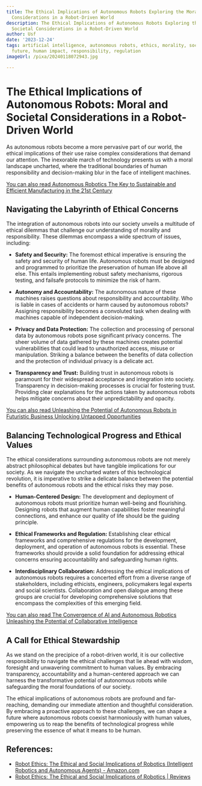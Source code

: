```yaml
---
title: The Ethical Implications of Autonomous Robots Exploring the Moral and Societal
  Considerations in a Robot-Driven World
description: The Ethical Implications of Autonomous Robots Exploring the Moral and
  Societal Considerations in a Robot-Driven World
author: Usf
date: '2023-12-24'
tags: artificial intelligence, autonomous robots, ethics, morality, society, technology,
  future, human impact, responsibility, regulation
imageUrl: /pixa/20240118072943.jpg

---
```

# **The Ethical Implications of Autonomous Robots: Moral and Societal Considerations in  a Robot-Driven World**

As autonomous robots become a more pervasive part of our world, the  ethical implications of their use raise complex considerations that demand our attention. The  inexorable march of technology presents us with a moral  landscape uncharted, where the traditional boundaries of human  responsibility and decision-making blur in the face of intelligent machines.

[You can also read Autonomous Robotics The Key to Sustainable and Efficient Manufacturing in the 21st Century](Autonomous%20Robotics%20The%20Key%20to%20Sustainable%20and%20Efficient%20Manufacturing%20in%20the%2021st%20Century)


## **Navigating the Labyrinth of Ethical Concerns**

The integration of autonomous robots into our society unveils a multitude of  ethical dilemmas that challenge our understanding of morality and  responsibility. These dilemmas encompass a wide spectrum of issues,  including:

* **Safety and Security:**
The  foremost ethical imperative  is ensuring the safety and  security of human life. Autonomous  robots must be designed and programmed  to prioritize the preservation of human life above all else. This entails implementing robust safety mechanisms, rigorous testing, and failsafe protocols to  minimize the risk of harm.

* **Autonomy and Accountability:**
The autonomous nature of these machines raises  questions about responsibility and accountability. Who is liable  in  cases of accidents or harm caused by autonomous robots? Assigning  responsibility becomes a convoluted task when dealing with machines capable of independent decision-making.

* **Privacy and Data Protection:**
The collection and processing of personal  data by  autonomous robots pose significant privacy  concerns. The sheer volume of data  gathered by these machines  creates potential  vulnerabilities that could lead to  unauthorized access, misuse or manipulation. Striking  a balance between the benefits of data collection and the protection of individual privacy is a delicate act.

* **Transparency and Trust:**
Building  trust in autonomous robots is paramount for their widespread acceptance and integration into society.  Transparency in decision-making processes is crucial for fostering trust. Providing clear explanations for the  actions taken by autonomous  robots helps mitigate concerns about their unpredictability and opacity.

[You can also  read Unleashing the Potential of Autonomous Robots in Futuristic Business Unlocking  Untapped Opportunities](Unleashing%20the%20Potential%20of%20Autonomous%20Robots%20in%20Futuristic%20Business%20Unlocking%20Untapped%20Opportunities)


## **Balancing Technological Progress  and Ethical Values**

The ethical considerations surrounding autonomous robots are not  merely abstract philosophical debates but have tangible implications for our  society.  As we navigate the uncharted waters of this technological revolution, it  is imperative to strike a delicate  balance between the potential benefits of  autonomous robots and the ethical risks they may pose.

* **Human-Centered Design:**
The development and deployment of autonomous robots must prioritize human well-being and flourishing. Designing robots that augment human capabilities foster meaningful connections, and enhance our quality  of life should  be the guiding principle.

* **Ethical Frameworks and Regulation:**
Establishing clear ethical frameworks and comprehensive regulations for the development, deployment, and operation  of autonomous robots is essential. These frameworks should provide a  solid foundation  for addressing ethical concerns ensuring accountability and safeguarding human  rights.

* **Interdisciplinary Collaboration:**
Addressing the ethical implications  of autonomous robots requires a concerted effort from a diverse range of stakeholders, including ethicists, engineers, policymakers legal experts and social scientists. Collaboration and open dialogue  among  these groups are crucial for developing comprehensive solutions that encompass the complexities of this emerging field.

[You can also read The Convergence of AI  and Autonomous Robotics Unleashing the Potential of Collaborative Intelligence](The%20Convergence%20of%20AI%20and%20Autonomous%20Robotics%20Unleashing%20the%20Potential%20of%20Collaborative%20Intelligence)


## **A Call for Ethical Stewardship**

As we stand on  the precipice of a  robot-driven world, it is  our collective responsibility to navigate the ethical challenges that  lie ahead with wisdom, foresight and unwavering commitment to human values. By embracing  transparency, accountability and a human-centered approach we can harness the transformative potential of autonomous robots while safeguarding the moral  foundations of our society.

The ethical implications of autonomous robots are profound  and far-reaching, demanding our immediate attention and  thoughtful consideration. By embracing a  proactive approach to these challenges, we  can shape a  future where autonomous robots coexist harmoniously with human values, empowering us to reap  the  benefits of technological progress while preserving the essence of what it means  to be human.

## References:
- [Robot Ethics: The Ethical and Social Implications of Robotics (Intelligent Robotics and Autonomous Agents) - Amazon.com](https://www.amazon.com/Robot-Ethics-Implications-Intelligent-Autonomous/dp/0262016664)
- [Robot Ethics: The Ethical and Social Implications of Robotics | Reviews](https://ndpr.nd.edu/reviews/robot-ethics-the-ethical-and-social-implications-of-robotics/)
